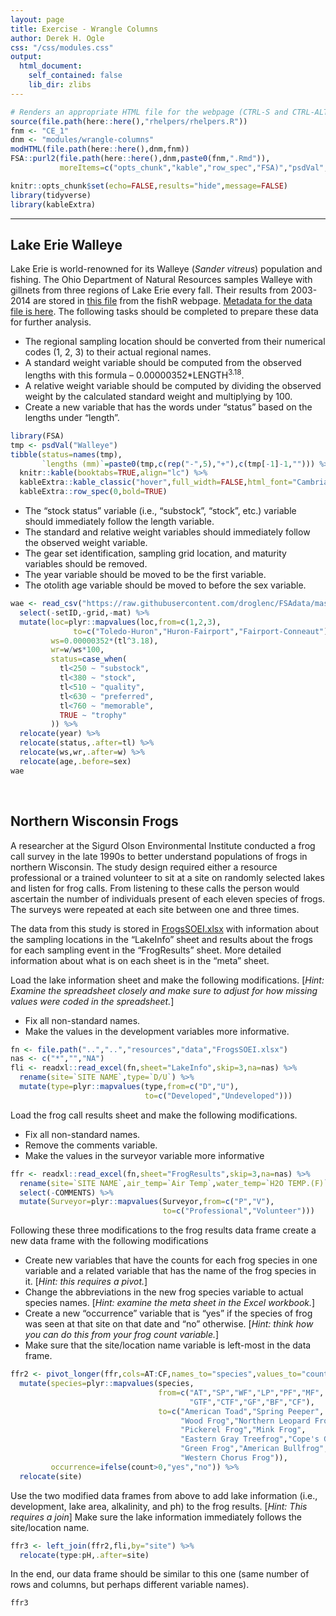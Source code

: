 ```yaml
---
layout: page
title: Exercise - Wrangle Columns
author: Derek H. Ogle
css: "/css/modules.css"
output:
  html_document:
    self_contained: false
    lib_dir: zlibs
---
```


```r
# Renders an appropriate HTML file for the webpage (CTRL-S and CTRL-ALT-R)
source(file.path(here::here(),"rhelpers/rhelpers.R"))
fnm <- "CE_1"
dnm <- "modules/wrangle-columns"
modHTML(file.path(here::here(),dnm,fnm))
FSA::purl2(file.path(here::here(),dnm,paste0(fnm,".Rmd")),
           moreItems=c("opts_chunk","kable","row_spec","FSA)","psdVal","tibble","paste0"))
```
```r
knitr::opts_chunk$set(echo=FALSE,results="hide",message=FALSE)
library(tidyverse)
library(kableExtra)
```

----

## Lake Erie Walleye
Lake Erie is world-renowned for its Walleye (*Sander vitreus*) population and fishing. The Ohio Department of Natural Resources samples Walleye with gillnets from three regions of Lake Erie every fall. Their results from 2003-2014 are stored in [this file](https://raw.githubusercontent.com/droglenc/FSAdata/master/data-raw/WalleyeErie2.csv) from the fishR webpage. [Metadata for the data file is here](http://derekogle.com/fishR/data/data-html/WalleyeErie2.html). The following tasks should be completed to prepare these data for further analysis.

* The regional sampling location should be converted from their numerical codes (1, 2, 3) to their actual regional names.
* A standard weight variable should be computed from the observed lengths with this formula -- 0.00000352*LENGTH<sup>3.18</sup>.
* A relative weight variable should be computed by dividing the observed weight by the calculated standard weight and multiplying by 100.
* Create a new variable that has the words under "status" based on the lengths under "length".

```r
library(FSA)
tmp <- psdVal("Walleye")
tibble(status=names(tmp),
       `lengths (mm)`=paste0(tmp,c(rep("-",5),"+"),c(tmp[-1]-1,""))) %>%
  knitr::kable(booktabs=TRUE,align="lc") %>%
  kableExtra::kable_classic("hover",full_width=FALSE,html_font="Cambria") %>%
  kableExtra::row_spec(0,bold=TRUE)
```

* The "stock status" variable (i.e., "substock", "stock", etc.) variable should immediately follow the length variable.
* The standard and relative weight variables should immediately follow the observed weight variable.
* The gear set identification, sampling grid location, and maturity variables should be removed.
* The year variable should be moved to be the first variable.
* The otolith age variable should be moved to before the sex variable.

```r
wae <- read_csv("https://raw.githubusercontent.com/droglenc/FSAdata/master/data-raw/WalleyeErie2.csv") %>%
  select(-setID,-grid,-mat) %>%
  mutate(loc=plyr::mapvalues(loc,from=c(1,2,3),
              to=c("Toledo-Huron","Huron-Fairport","Fairport-Conneaut")),
         ws=0.00000352*(tl^3.18),
         wr=w/ws*100,
         status=case_when(
           tl<250 ~ "substock",
           tl<380 ~ "stock",
           tl<510 ~ "quality",
           tl<630 ~ "preferred",
           tl<760 ~ "memorable",
           TRUE ~ "trophy"
         )) %>%
  relocate(year) %>%
  relocate(status,.after=tl) %>%
  relocate(ws,wr,.after=w) %>%
  relocate(age,.before=sex)
wae
```

&nbsp;

## Northern Wisconsin Frogs
A researcher at the Sigurd Olson Environmental Institute conducted a frog call survey in the late 1990s to better understand populations of frogs in northern Wisconsin. The study design required either a resource professional or a trained volunteer to sit at a site on randomly selected lakes and listen for frog calls. From listening to these calls the person would ascertain the number of individuals present of each eleven species of frogs. The surveys were repeated at each site between one and three times.

The data from this study is stored in [FrogsSOEI.xlsx](https://github.com/droglenc/NCWrangling/raw/main/resources/data/FrogsSOEI.xlsx) with information about the sampling locations in the "LakeInfo" sheet and results about the frogs for each sampling event in the "FrogResults" sheet. More detailed information about what is on each sheet is in the "meta" sheet.

Load the lake information sheet and make the following modifications. [*Hint: Examine the spreadsheet closely and make sure to adjust for how missing values were coded in the spreadsheet.*]

* Fix all non-standard names.
* Make the values in the development variables more informative.

```r
fn <- file.path("..","..","resources","data","FrogsSOEI.xlsx")
nas <- c("*","","NA")
fli <- readxl::read_excel(fn,sheet="LakeInfo",skip=3,na=nas) %>%
  rename(site=`SITE NAME`,type=`D/U`) %>%
  mutate(type=plyr::mapvalues(type,from=c("D","U"),
                              to=c("Developed","Undeveloped")))
```

Load the frog call results sheet and make the following modifications.

* Fix all non-standard names.
* Remove the comments variable.
* Make the values in the surveyor variable more informative

```r
ffr <- readxl::read_excel(fn,sheet="FrogResults",skip=3,na=nas) %>%
  rename(site=`SITE NAME`,air_temp=`Air Temp`,water_temp=`H2O TEMP.(F)`) %>%
  select(-COMMENTS) %>%
  mutate(Surveyor=plyr::mapvalues(Surveyor,from=c("P","V"),
                                  to=c("Professional","Volunteer")))
```

Following these three modifications to the frog results data frame create a new data frame with the following modifications

* Create new variables that have the counts for each frog species in one variable and a related variable that has the name of the frog species in it. [*Hint: this requires a pivot.*]
* Change the abbreviations in the new frog species variable to actual species names. [*Hint: examine the meta sheet in the Excel workbook.*]
* Create a new "occurrence" variable that is "yes" if the species of frog was seen at that site on that date and "no" otherwise. [*Hint: think how you can do this from your frog count variable.*]
* Make sure that the site/location name variable is left-most in the data frame.

```r
ffr2 <- pivot_longer(ffr,cols=AT:CF,names_to="species",values_to="count") %>%
  mutate(species=plyr::mapvalues(species,
                                 from=c("AT","SP","WF","LP","PF","MF",
                                        "GTF","CTF","GF","BF","CF"),
                                 to=c("American Toad","Spring Peeper",
                                      "Wood Frog","Northern Leopard Frog",
                                      "Pickerel Frog","Mink Frog",
                                      "Eastern Gray Treefrog","Cope's Gray Treefrog",
                                      "Green Frog","American Bullfrog",
                                      "Western Chorus Frog")),
         occurrence=ifelse(count>0,"yes","no")) %>%
  relocate(site)

```

Use the two modified data frames from above to add lake information (i.e., development, lake area, alkalinity, and ph) to the frog results. [*Hint: This requires a join*] Make sure the lake information immediately follows the site/location name.

```r
ffr3 <- left_join(ffr2,fli,by="site") %>%
  relocate(type:pH,.after=site)
```

In the end, our data frame should be similar to this one (same number of rows and columns, but perhaps different variable names).

```r
ffr3
```
